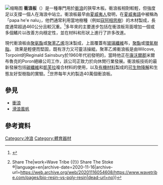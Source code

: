 {{Expand language|1=en|time=2020-11-08T17:04:02+00:00}}
[[File:The_Surfboards_(8422914814).jpg|缩略图]]
'''衝浪板'''（{{Lang-en|Surfboard}}）是一種專門用於[[衝浪|衝浪]]的狹窄木板。衝浪板相對較輕，但強度足以支撐一個人在海浪中站立。衝浪板最早由[[夏威夷人|夏威夷人]]發明，在[[夏威夷语|夏威夷語]]中被稱為「papa he'e nalu」，他們通常利用當地樹種（例如[[寇阿相思樹|寇阿相思樹]]）的木材製成，長度通常超過460公分且較沉重。<ref>{{Cite web|title=History of the surfboard — Club of the Waves|url=https://clubofthewaves.com/feature/history-of-the-surfboard/|accessdate=2020-11-08|work=clubofthewaves.com|language=en|archive-date=2021-04-21|archive-url=https://web.archive.org/web/20210421021700/https://clubofthewaves.com/feature/history-of-the-surfboard/|dead-url=no}}</ref>多年來的主要進步包括在衝浪板背面增加一個或多個鰭片以改善方向穩定性，並在材料和形狀上進行了許多改進。

現代衝浪板由[[聚氨酯|聚氨酯]]或[[聚苯乙烯|聚苯乙烯]]泡沫製成，上面覆蓋有[[玻璃纖維|玻璃纖維]]布，[[聚酯|聚酯]]或[[環氧樹脂|環氧樹脂]]。 效果是輕便而堅固，既有浮力又可靈活操縱。聚苯乙烯衝浪板是由Wilcove, Torpoint的Reginald Sainsbury於1960年代初發明的，當時他正在[[康瓦爾郡|康沃爾郡]]米爾布魯克的Poron絕緣公司工作，該公司正致力於向休閒行業發展。衝浪板技術的最新發展包括[[碳纖維|碳纖維]]和[[克維拉|凱芙拉]]複合材料的使用，以及[[有機物質|有機材料]]製成的[[生物降解|可生物降解]]和生態友好型樹脂的實驗。<ref>{{Cite web|title=Bio Surfboard Resin vs Poly Surfboard Resin|url=https://www.wavetribe.com/pages/bio-resin-vs-poly-resin|accessdate=2020-11-08|last=Stoke ®|first=Wave Tribe {{!}} Share The|work=Wave Tribe {{!}} Share The Stoke ®|language=en|archive-date=2020-11-16|archive-url=https://web.archive.org/web/20201116054608/https://www.wavetribe.com/pages/bio-resin-vs-poly-resin|dead-url=no}}</ref>世界每年大約製造40萬個衝浪板。

== 參見 ==

* [[衝浪|衝浪]]
* [[滑浪風帆|滑浪風帆]]
{{Commons category|Surfboards}}

== 參考資料 ==
<references />{{Authority control}}

[[Category:冲浪|Category:冲浪]]
[[Category:體育器材|Category:體育器材]]